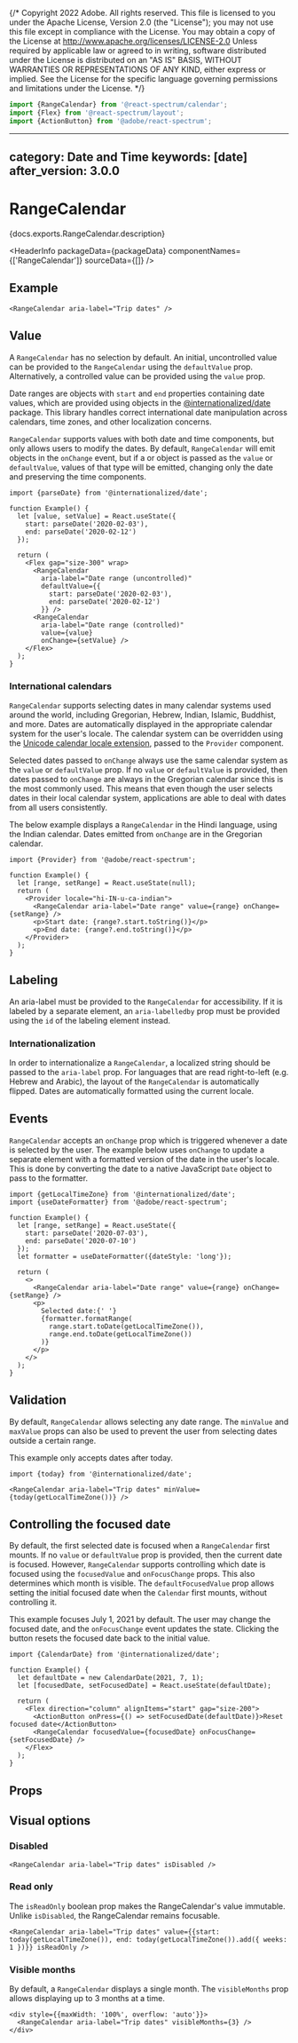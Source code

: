 {/* Copyright 2022 Adobe. All rights reserved.
This file is licensed to you under the Apache License, Version 2.0 (the "License");
you may not use this file except in compliance with the License. You may obtain a copy
of the License at http://www.apache.org/licenses/LICENSE-2.0
Unless required by applicable law or agreed to in writing, software distributed under
the License is distributed on an "AS IS" BASIS, WITHOUT WARRANTIES OR REPRESENTATIONS
OF ANY KIND, either express or implied. See the License for the specific language
governing permissions and limitations under the License. */}



```jsx import
import {RangeCalendar} from '@react-spectrum/calendar';
import {Flex} from '@react-spectrum/layout';
import {ActionButton} from '@adobe/react-spectrum';
```

---
category: Date and Time
keywords: [date]
after_version: 3.0.0
---

# RangeCalendar

<PageDescription>{docs.exports.RangeCalendar.description}</PageDescription>

<HeaderInfo
  packageData={packageData}
  componentNames={['RangeCalendar']}
  sourceData={[]} />

## Example

```tsx example
<RangeCalendar aria-label="Trip dates" />
```

## Value

A `RangeCalendar` has no selection by default. An initial, uncontrolled value can be provided to the `RangeCalendar` using the `defaultValue` prop. Alternatively, a controlled value can be provided using the `value` prop.

Date ranges are objects with `start` and `end` properties containing date values, which are provided using objects in the [@internationalized/date](../internationalized/date/) package. This library handles correct international date manipulation across calendars, time zones, and other localization concerns.

`RangeCalendar` supports values with both date and time components, but only allows users to modify the dates. By default, `RangeCalendar` will emit <TypeLink links={i18nDocs.links} type={i18nDocs.exports.CalendarDate} /> objects in the `onChange` event, but if a <TypeLink links={i18nDocs.links} type={i18nDocs.exports.CalendarDateTime} /> or <TypeLink links={i18nDocs.links} type={i18nDocs.exports.ZonedDateTime} /> object is passed as the `value` or `defaultValue`, values of that type will be emitted, changing only the date and preserving the time components.

```tsx example
import {parseDate} from '@internationalized/date';

function Example() {
  let [value, setValue] = React.useState({
    start: parseDate('2020-02-03'),
    end: parseDate('2020-02-12')
  });

  return (
    <Flex gap="size-300" wrap>
      <RangeCalendar
        aria-label="Date range (uncontrolled)"
        defaultValue={{
          start: parseDate('2020-02-03'),
          end: parseDate('2020-02-12')
        }} />
      <RangeCalendar
        aria-label="Date range (controlled)"
        value={value}
        onChange={setValue} />
    </Flex>
  );
}
```

### International calendars

`RangeCalendar` supports selecting dates in many calendar systems used around the world, including Gregorian, Hebrew, Indian, Islamic, Buddhist, and more. Dates are automatically displayed in the appropriate calendar system for the user's locale. The calendar system can be overridden using the [Unicode calendar locale extension](https://developer.mozilla.org/en-US/docs/Web/JavaScript/Reference/Global_Objects/Intl/Locale/calendar#adding_a_calendar_in_the_locale_string), passed to the `Provider` component.

Selected dates passed to `onChange` always use the same calendar system as the `value` or `defaultValue` prop. If no `value` or `defaultValue` is provided, then dates passed to `onChange` are always in the Gregorian calendar since this is the most commonly used. This means that even though the user selects dates in their local calendar system, applications are able to deal with dates from all users consistently.

The below example displays a `RangeCalendar` in the Hindi language, using the Indian calendar. Dates emitted from `onChange` are in the Gregorian calendar.

```tsx example
import {Provider} from '@adobe/react-spectrum';

function Example() {
  let [range, setRange] = React.useState(null);
  return (
    <Provider locale="hi-IN-u-ca-indian">
      <RangeCalendar aria-label="Date range" value={range} onChange={setRange} />
      <p>Start date: {range?.start.toString()}</p>
      <p>End date: {range?.end.toString()}</p>
    </Provider>
  );
}
```

## Labeling

An aria-label must be provided to the `RangeCalendar` for accessibility. If it is labeled by a separate element, an `aria-labelledby` prop must be provided using the `id` of the labeling element instead.

### Internationalization

In order to internationalize a `RangeCalendar`, a localized string should be passed to the `aria-label` prop. For languages that are read right-to-left (e.g. Hebrew and Arabic), the layout of the `RangeCalendar` is automatically flipped. Dates are automatically formatted using the current locale.

## Events

`RangeCalendar` accepts an `onChange` prop which is triggered whenever a date is selected by the user. The example below uses `onChange` to update a separate element with a formatted version of the date in the user's locale. This is done by converting the date to a native JavaScript `Date` object to pass to the formatter.

```tsx example
import {getLocalTimeZone} from '@internationalized/date';
import {useDateFormatter} from '@adobe/react-spectrum';

function Example() {
  let [range, setRange] = React.useState({
    start: parseDate('2020-07-03'),
    end: parseDate('2020-07-10')
  });
  let formatter = useDateFormatter({dateStyle: 'long'});

  return (
    <>
      <RangeCalendar aria-label="Date range" value={range} onChange={setRange} />
      <p>
        Selected date:{' '}
        {formatter.formatRange(
          range.start.toDate(getLocalTimeZone()),
          range.end.toDate(getLocalTimeZone())
        )}
      </p>
    </>
  );
}
```

## Validation

By default, `RangeCalendar` allows selecting any date range. The `minValue` and `maxValue` props can also be used to prevent the user from selecting dates outside a certain range.

This example only accepts dates after today.

```tsx example
import {today} from '@internationalized/date';

<RangeCalendar aria-label="Trip dates" minValue={today(getLocalTimeZone())} />
```

## Controlling the focused date

By default, the first selected date is focused when a `RangeCalendar` first mounts. If no `value` or `defaultValue` prop is provided, then the current date is focused.  However, `RangeCalendar` supports controlling which date is focused using the `focusedValue` and `onFocusChange` props. This also determines which month is visible. The `defaultFocusedValue` prop allows setting the initial focused date when the `Calendar` first mounts, without controlling it.

This example focuses July 1, 2021 by default. The user may change the focused date, and the `onFocusChange` event updates the state. Clicking the button resets the focused date back to the initial value.

```tsx example
import {CalendarDate} from '@internationalized/date';

function Example() {
  let defaultDate = new CalendarDate(2021, 7, 1);
  let [focusedDate, setFocusedDate] = React.useState(defaultDate);

  return (
    <Flex direction="column" alignItems="start" gap="size-200">
      <ActionButton onPress={() => setFocusedDate(defaultDate)}>Reset focused date</ActionButton>
      <RangeCalendar focusedValue={focusedDate} onFocusChange={setFocusedDate} />
    </Flex>
  );
}
```

## Props

<PropTable component={docs.exports.RangeCalendar} links={docs.links} />

## Visual options

### Disabled

```tsx example
<RangeCalendar aria-label="Trip dates" isDisabled />
```

### Read only

The `isReadOnly` boolean prop makes the RangeCalendar's value immutable. Unlike `isDisabled`, the RangeCalendar remains focusable.

```tsx example
<RangeCalendar aria-label="Trip dates" value={{start: today(getLocalTimeZone()), end: today(getLocalTimeZone()).add({ weeks: 1 })}} isReadOnly />
```

### Visible months

By default, a `RangeCalendar` displays a single month. The `visibleMonths` prop allows displaying up to 3 months at a time.

```tsx example
<div style={{maxWidth: '100%', overflow: 'auto'}}>
  <RangeCalendar aria-label="Trip dates" visibleMonths={3} />
</div>
```
